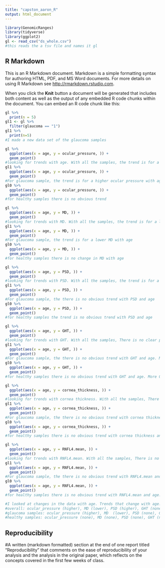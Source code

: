 ```yaml
---
title: "capston_aaron_R"
output: html_document
---
```


```r
library(GenomicRanges)
library(tidyverse)
library(ggplot2)
gl <- read_csv("ds_whole.csv")
#this reads the a tsv file and names it gl
```

## R Markdown

This is an R Markdown document. Markdown is a simple formatting syntax for authoring HTML, PDF, and MS Word documents. For more details on using R Markdown see <http://rmarkdown.rstudio.com>.

When you click the **Knit** button a document will be generated that includes both content as well as the output of any embedded R code chunks within the document. You can embed an R code chunk like this:

```r
gl %>%
  print(n = 5)
gl1 <- gl %>%
  filter(glaucoma == "1")
gl1 %>%
  print(n=5)
#I made a new data set of the glaucoma samples
```
```r
gl %>%
  ggplot(aes(x = age, y = ocular_pressure, )) +
  geom_point()
#looking for trends with age. With all the samples, the trend is for a higher ocular pressure with age.
gl1 %>%
  ggplot(aes(x = age, y = ocular_pressure, )) +
  geom_point()
#For glaucoma sample, the trend is for a higher ocular pressure with age
gl0 %>%
  ggplot(aes(x = age, y = ocular_pressure, )) +
  geom_point()
#for healthy samples there is no obvious trend
```
```r
gl %>%
  ggplot(aes(x = age, y = MD, )) +
  geom_point()
#looking for trends with MD. With all the samples, the trend is for a lower MD with age.
gl1 %>%
  ggplot(aes(x = age, y = MD, )) +
  geom_point()
#For glaucoma sample, the trend is for a lower MD with age
gl0 %>%
  ggplot(aes(x = age, y = MD, )) +
  geom_point()
#for healthy samples there is no change in MD with age
```
```r
gl %>%
  ggplot(aes(x = age, y = PSD, )) +
  geom_point()
#looking for trends with PSD. With all the samples, the trend is for a higher PSD with age.
gl1 %>%
  ggplot(aes(x = age, y = PSD, )) +
  geom_point()
#For glaucoma sample, the there is no obvious trend with PSD and age
gl0 %>%
  ggplot(aes(x = age, y = PSD, )) +
  geom_point()
#for healthy samples the trend is no obvious trend with PSD and age
```
```r
gl %>%
  ggplot(aes(x = age, y = GHT, )) +
  geom_point()
#looking for trends with GHT. With all the samples, There is no clear pattern with age. Mosty 0 or 2.
gl1 %>%
  ggplot(aes(x = age, y = GHT, )) +
  geom_point()
#For glaucoma sample, the there is no obvious trend with GHT and age. More 2's overall.
gl0 %>%
  ggplot(aes(x = age, y = GHT, )) +
  geom_point()
#for healthy samples there is no obvious trend with GHT and age. More 0's overall.
```
```r
gl %>%
  ggplot(aes(x = age, y = cornea_thickness, )) +
  geom_point()
#looking for trends with cornea thickness. With all the samples, There is no clear pattern with age.
gl1 %>%
  ggplot(aes(x = age, y = cornea_thickness, )) +
  geom_point()
#For glaucoma sample, the there is no obvious trend with cornea thickness and age.
gl0 %>%
  ggplot(aes(x = age, y = cornea_thickness, )) +
  geom_point()
#for healthy samples there is no obvious trend with cornea thickness and age.
```

```r
gl %>%
  ggplot(aes(x = age, y = RNFL4.mean, )) +
  geom_point()
#looking for trends with RNFL4.mean. With all the samples, There is no clear pattern with age.
gl1 %>%
  ggplot(aes(x = age, y = RNFL4.mean, )) +
  geom_point()
#For glaucoma sample, the there is no obvious trend with RNFL4.mean and age.
gl0 %>%
  ggplot(aes(x = age, y = RNFL4.mean, )) +
  geom_point()
#for healthy samples there is no obvious trend with RNFL4.mean and age.
```
```r
#I looked at changes in the data with age. Trends that change with age.
#overall: ocular_pressure (higher), MD (lower), PSD (higher), GHT (none), cornea_thickness (none), RNFL4.mean (none)
#glaucoma samples: ocular_pressure (higher), MD  (lower), PSD (none), GHT (none), cornea_thickness (none), RNFL4.mean (none)
#healthy samples: ocular_pressure (none), MD (none), PSD (none), GHT (none), cornea_thickness (none), RNFL4.mean (none)
```

## **Reproducibility**
#A written (markdown formatted) section at the end of one report titled “Reproducibility” that comments on the ease of reproducibility of your analysis and the analysis in the original paper, which reflects on the concepts covered in the first few weeks of class.

